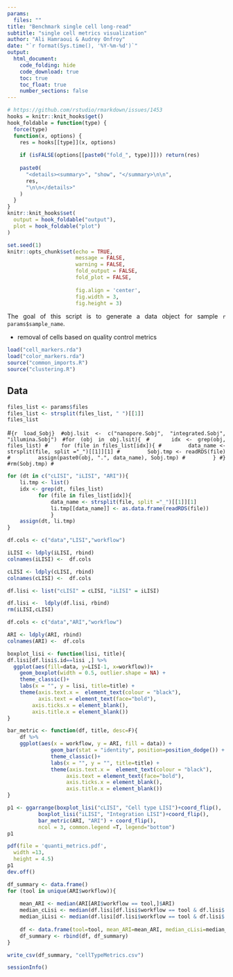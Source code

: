 ```yaml
---
params:
  files: ""
title: "Benchmark single cell long-read"
subtitle: "single cell metrics visualization"
author: "Ali Hamraoui & Audrey Onfroy"
date: "`r format(Sys.time(), '%Y-%m-%d')`"
output:
  html_document:
    code_folding: hide
    code_download: true
    toc: true
    toc_float: true
    number_sections: false
---
```


<style>
body {
text-align: justify}

.flex-container {
  display: flex;
  justify-content: start;
}

.flex-container > div {
  margin-right: 10px; /* Espacement entre les boutons */
}

button {
  background-color: #1f77b4; /* Couleur de fond bleue Plotly */
  border: none;
  color: white;
  padding: 10px 24px;
  text-align: center;
  text-decoration: none;
  display: inline-block;
  font-size: 16px;
  margin: 4px 2px;
  cursor: pointer;
  border-radius: 8px; /* Bordures arrondies */
  box-shadow: 0 4px 8px 0 rgba(0,0,0,0.2), 0 6px 20px 0 rgba(0,0,0,0.19); /* Ombre pour un effet en relief */
}

button:hover {
  background-color: #ff7f0e; /* Couleur de fond orange au survol, autre couleur Plotly */
}
</style>

<script type="text/javascript">
function toggleImage(id) {
  var x = document.getElementById(id);
  if (x.style.display === "none") {
    x.style.display = "block";
  } else {
    x.style.display = "none";
  }
}
</script>

<!-- Automatically computes and prints in the output the running time for any code chunk -->
```r
# https://github.com/rstudio/rmarkdown/issues/1453
hooks = knitr::knit_hooks$get()
hook_foldable = function(type) {
  force(type)
  function(x, options) {
    res = hooks[[type]](x, options)
    
    if (isFALSE(options[[paste0("fold_", type)]])) return(res)
    
    paste0(
      "<details><summary>", "show", "</summary>\n\n",
      res,
      "\n\n</details>"
    )
  }
}
knitr::knit_hooks$set(
  output = hook_foldable("output"),
  plot = hook_foldable("plot")
)
```

<!-- Set default parameters for all chunks -->
```r
set.seed(1)
knitr::opts_chunk$set(echo = TRUE,
                      message = FALSE,
                      warning = FALSE,
                      fold_output = FALSE,
                      fold_plot = FALSE,
                      
                      fig.align = 'center',
                      fig.width = 3,
                      fig.height = 3)
```

The goal of this script is to generate a data object for sample `r params$sample_name`.

* removal of cells based on quality control metrics

```r
load("cell_markers.rda")
load("color_markers.rda")
source("common_imports.R")
source("clustering.R")
```

## Data

```r
files_list <- params$files
files_list <- strsplit(files_list, " ")[[1]]
files_list
```


#```{r load_Sobj}
#obj.lsit <- c("nanopore.Sobj", "integrated.Sobj", "illumina.Sobj")
#for (obj in obj.lsit){
#    idx <- grep(obj, files_list)
#    for (file in files_list[idx]){
#        data_name <- strsplit(file, split ="_")[[1]][1]
#        Sobj.tmp <- readRDS(file)
#        assign(paste0(obj, ".", data_name), Sobj.tmp)
#        }
#}
#rm(Sobj.tmp)
#```

```r
for (dt in c("cLISI", "iLISI", "ARI")){
    li.tmp <- list()
    idx <- grep(dt, files_list)
          for (file in files_list[idx]){
              data_name <- strsplit(file, split ="_")[[1]][1]
              li.tmp[[data_name]] <- as.data.frame(readRDS(file))
              }
    assign(dt, li.tmp)
}
```

```r
df.cols <- c("data","LISI","workflow")

iLISI <- ldply(iLISI, rbind)
colnames(iLISI) <-  df.cols

cLISI <- ldply(cLISI, rbind)
colnames(cLISI) <-  df.cols

df.lisi <- list("cLISI" = cLISI, "iLISI" = iLISI)

df.lisi <-  ldply(df.lisi, rbind)
rm(iLISI,cLISI)

df.cols <- c("data","ARI","workflow")

ARI <- ldply(ARI, rbind)
colnames(ARI) <-  df.cols

```

```r
boxplot_lisi <- function(lisi, title){
df.lisi[df.lisi$.id==lisi ,] %>%
  ggplot(aes(fill=data, y=LISI-1, x=workflow))+
    geom_boxplot(width = 0.5, outlier.shape = NA) +
    theme_classic()+
    labs(x = "", y = lisi, title=title) +
    theme(axis.text.x =  element_text(colour = "black"),
          axis.text = element_text(face="bold"),
        axis.ticks.x = element_blank(),
        axis.title.x = element_blank()) 
}
```

```r
bar_metric <- function(df, title, desc=F){
    df %>%
    ggplot(aes(x = workflow, y = ARI, fill = data)) +
              geom_bar(stat = "identity", position=position_dodge()) +
              theme_classic()+
              labs(x = "", y = "", title=title) +
              theme(axis.text.x =  element_text(colour = "black"),
                   axis.text = element_text(face="bold"),
                   axis.ticks.x = element_blank(),
                   axis.title.x = element_blank())
}
```

```r
p1 <- ggarrange(boxplot_lisi("cLISI", "Cell type LISI")+coord_flip(),
          boxplot_lisi("iLISI", "Integration LISI")+coord_flip(), 
          bar_metric(ARI, "ARI") + coord_flip(),
          ncol = 3, common.legend =T, legend="bottom")
p1 
```

```r
pdf(file = 'quanti_metrics.pdf',
  width =13,
  height = 4.5) 
p1 
dev.off()
```

```r
df_summary <- data.frame()
for (tool in unique(ARI$workflow)){
    
    mean_ARI <- median(ARI[ARI$workflow == tool,]$ARI)
    median_cLisi <- median(df.lisi[df.lisi$workflow == tool & df.lisi$.id == 'cLISI' ,]$LISI)
    median_iLisi <- median(df.lisi[df.lisi$workflow == tool & df.lisi$.id == 'iLISI' ,]$LISI)
    
    df <- data.frame(tool=tool, mean_ARI=mean_ARI, median_cLisi=median_cLisi, median_iLisi=median_iLisi)
    df_summary <- rbind(df, df_summary)
}
```

```r
write_csv(df_summary, "cellTypeMetrics.csv")
```

```r
sessionInfo()
```
